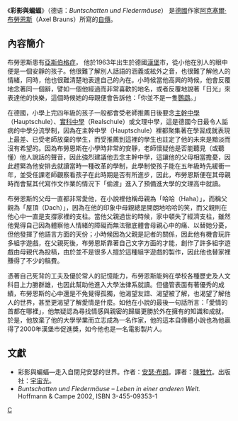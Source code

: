 《'''彩影與蝙蝠'''》（德语：''Buntschatten und Fledermäuse''） 是[[德國|德國]]作家[[阿克塞爾·布勞恩斯|阿克塞爾·布勞恩斯]]（Axel Brauns）所寫的[[自傳|自傳]]。

==內容簡介==
布勞恩斯患有[[亞斯伯格症候群|亞斯伯格症]]， 他於1963年出生於德國[[漢堡|漢堡]]市，從小他在別人的眼中便是一個安靜的孩子。他很難了解別人話語的涵義或絃外之音，也很難了解他人的情緒，同時，他也很難清楚地表達自己的內在。小時候當他高興的時候，他會反覆地念著同一個辭，譬如一個他經過而非常喜歡的地名，或者反覆地說著「日光」來表達他的快樂，這個時候她的母親便會告訴他：「你並不是一隻[[鸚鵡|鸚鵡]]。」

在德國，小學上完四年級的孩子一般都會受老師推薦日後要念[[主幹中學|主幹中學]]（Hauptschule）、[[實科中學|實科中學]]（Realschule）或文理中學，這是德國今日最令人詬病的中學分流學制，因為在主幹中學（Hauptschule）裡都聚集著在學習成就表現上最差、已受老師放棄的學生，而受推薦到這裡的學生也註定了他的未來是黯淡而沒有希望的。因為布勞恩斯在小學時非常的安靜，老師懷疑他是否能聽見（或聽懂）他人說話的聲音，因此強烈建議他去念主幹中學，這讓他的父母相當擔憂，因此趕緊為他安排去就讀當時一種改革的學制，此學制使孩子能在五年級時先緩衝一年，並受任課老師觀察看孩子在此時期是否有所進步，因此，布勞恩斯便在其母親時而會幫其代寫作文作業的情況下「偷渡」進入了預備進大學的文理高中就讀。

布勞恩斯的父母一直都非常愛他，在小說裡他稱母親為「哈哈（Haha）」，而稱父親為「屋頂（Dach）」，因為在他的印象中母親總是開朗地哈哈的笑，而父親則在他心中一直是支撐家裡的支柱。當他父親過世的時候，家中頓失了經濟支柱，雖然他覺得自己因為體察他人情緒的障礙而無法徹底體會母親心中的痛、以替她分憂，但他發揮了他語言方面的天份；小時候因為父親是記者的關係，因此他有機會玩許多組字遊戲，在父親死後，布勞恩斯靠著自己文字方面的才能，創作了許多組字遊戲由母親代為投稿，由於並不是很多人擅於這種組字遊戲的製作，因此他也替家裡賺得了不少的稿費。

憑著自己死背的工夫及優於常人的記憶能力，布勞恩斯能夠在學校各種歷史及人文科目上力勝群雄，也因此幫助他進入大學法律系就讀。但儘管表面有著優秀的成績，布勞恩斯的心中還是不免覺得孤獨，他渴望友誼、渴望被了解，也渴望了解他人的世界，甚至更渴望了解愛情是什麼。如他在小說的最後一句話所言：「愛情的首都在哪裡」，他無疑認為尋找情感與親密的歸屬更勝於外在擁有的知識和成就，於是，他放棄了他的大學學業而立志成為一名作家，他的這本自傳體小說也為他贏得了2000年漢堡市促進獎，如今他也是一名電影製片人。

==文獻==
*彩影與蝙蝠—走入自閉兒安瑟的世界。作者：[[安瑟·布朗|安瑟·布朗]]。譯者：[[陳雅竹|陳雅竹]]。出版社：[[宇宙光|宇宙光]]。
* ''Buntschatten und Fledermäuse – Leben in einer anderen Welt.'' Hoffmann & Campe 2002, ISBN 3-455-09353-1

[[category:传记|C]]